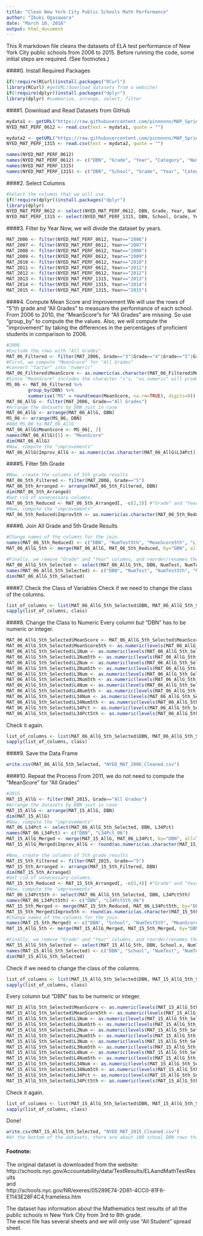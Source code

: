 ```yaml
---
title: "Clean New York City Public Schools Math Performance"
author: "Ibuki Ogasawara"
date: "March 10, 2016"
output: html_document
---
```

This R markdown file cleans the datasets of ELA test performance of New York City public schools from 2006 to 2015. Before running the code, some initial steps are required. (See footnotes.) 

####0. Install Required Packages
```r
if(!require(RCurl))install.packages("RCurl")
library(RCurl) #getURL(download datasets from a website)
if(!require(dplyr))install.packages("dplyr")
library(dplyr) #summarize, arrange, select, filter
```

####1. Download and Read Datasets from GitHub
```r
mydata1 <- getURL("https://raw.githubusercontent.com/pinnnnnn/MAP_Spring_2016/master/NYC%20Academic%20Perfomance/NYC_MAT_06-12.csv")
NYED_MAT_PERF_0612 <- read.csv(text = mydata1, quote = "")

mydata2 <- getURL("https://raw.githubusercontent.com/pinnnnnn/MAP_Spring_2016/master/NYC%20Academic%20Perfomance/NYC_MAT_13-15.csv")
NYED_MAT_PERF_1315 <- read.csv(text = mydata2, quote = "")

names(NYED_MAT_PERF_0612)
names(NYED_MAT_PERF_0612) <- c("DBN", "Grade", "Year", "Category", "NumTest", "MeanScore", "L1Num", "L1Pct", "L2Num", "L2Pct","L3Num", "L3Pct","L4Num", "L4Pct","L34Num", "L34Pct")
names(NYED_MAT_PERF_1315)
names(NYED_MAT_PERF_1315) <- c("DBN", "School", "Grade", "Year", "Category", "NumTest", "MeanScore", "L1Num", "L1Pct", "L2Num", "L2Pct","L3Num", "L3Pct","L4Num", "L4Pct","L34Num", "L34Pct")
```

####2. Select Columns
```r
#Select the columns that we will use. 
if(!require(dplyr))install.packages("dplyr")
library(dplyr)
NYED_MAT_PERF_0612 <- select(NYED_MAT_PERF_0612, DBN, Grade, Year, NumTest, MeanScore, L1Num, L2Num, L3Num, L4Num, L34Num, L34Pct) #"Category" and all the percentages except for Level3+4 are excluded
NYED_MAT_PERF_1315 <- select(NYED_MAT_PERF_1315, DBN, School, Grade, Year, NumTest, MeanScore, L1Num, L2Num, L3Num, L4Num, L34Num, L34Pct) #"Category", and all the percentages except for Level3+4 are excluded
```

####3. Filter by Year
Now, we will divide the dataset by years. 
```r
MAT_2006 <- filter(NYED_MAT_PERF_0612, Year=="2006")
MAT_2007 <- filter(NYED_MAT_PERF_0612, Year=="2007")
MAT_2008 <- filter(NYED_MAT_PERF_0612, Year=="2008")
MAT_2009 <- filter(NYED_MAT_PERF_0612, Year=="2009")
MAT_2010 <- filter(NYED_MAT_PERF_0612, Year=="2010")
MAT_2011 <- filter(NYED_MAT_PERF_0612, Year=="2011")
MAT_2012 <- filter(NYED_MAT_PERF_0612, Year=="2012")
MAT_2013 <- filter(NYED_MAT_PERF_1315, Year=="2013")
MAT_2014 <- filter(NYED_MAT_PERF_1315, Year=="2014")
MAT_2015 <- filter(NYED_MAT_PERF_1315, Year=="2015")
```

####4. Compute Mean Score and Improvement
We will use the rows of "5"th grade and "All Grades" to measuare the performance of each school.
From 2006 to 2010, the "MeanScore"s for "All Grades" are missing. So use "group_by" to compute the the values. 
Also, we will compute the "improvement" by taking the differences in the percentages of proficient students in comparison to 2006.  
```r
#2006
#Exclude the rows with "All Grades"
MAT_06_Filtered <- filter(MAT_2006, Grade=="3"|Grade=="4"|Grade=="5"|Grade=="6"|Grade=="7"|Grade=="8") 
#First, we compute "MeanScore" for "All Grades"
#convert "factor" into "numeric"
MAT_06_Filtered$MeanScore <- as.numeric(as.character(MAT_06_Filtered$MeanScore))
#Since "MeanScore" includes the character "s"s, "as.numeric" will produce "NA"s. 
MS_06 <- MAT_06_Filtered %>%
        group_by(DBN) %>%
        summarise("MS" = round(mean(MeanScore, na.rm=TRUE), digits=0))
MAT_06_AllG <- filter(MAT_2006, Grade=="All Grades")
#Arrange the datasets by DBN just in case
MAT_06_AllG <- arrange(MAT_06_AllG, DBN)
MS_06 <- arrange(MS_06, DBN)
#Add MS_06 to MAT_06_AllG
MAT_06_AllG$MeanScore <- MS_06[, 2]
names(MAT_06_AllG)[5] <- "MeanScore"
dim(MAT_06_AllG)
#Now, compute the "improvements"
MAT_06_AllG$Improv_AllG <- as.numeric(as.character(MAT_06_AllG$L34Pct))-as.numeric(as.character(MAT_06_AllG$L34Pct))
```

####5. Filter 5th Grade
```r
#Now, create the columns of 5th grade results
MAT_06_5th_Filtered <- filter(MAT_2006, Grade=="5")
MAT_06_5th_Arranged <- arrange(MAT_06_5th_Filtered, DBN)
dim(MAT_06_5th_Arranged)
#Get rid of unnecessary columns.
MAT_06_5th_Reduced <- MAT_06_5th_Arranged[, -c(2,3)] #"Grade" and "Year" columns. 
#Now, compute the "improvements"
MAT_06_5th_Reduced$Improv5th <- as.numeric(as.character(MAT_06_5th_Reduced$L34Pct)) - as.numeric(as.character(MAT_06_5th_Reduced$L34Pct))
```

####6. Join All Grade and 5th Grade Results
```r
#Change names of the columns for the join. 
names(MAT_06_5th_Reduced) <- c("DBN", "NumTest5th", "MeanScore5th", "L1Num5th", "L2Num5th", "L3Num5th", "L4Num5th", "L34Num5th", "L34Pct5th", "Improv5th")
MAT_06_AllG_5th <- merge(MAT_06_AllG, MAT_06_5th_Reduced, by="DBN", all=TRUE)

#Finally, we remove "Grade" and "Year" columns, and reorder/renames the columns. 
MAT_06_AllG_5th_Selected <- select(MAT_06_AllG_5th, DBN, NumTest, NumTest5th, MeanScore, MeanScore5th, L1Num, L1Num5th, L2Num, L2Num5th, L3Num, L3Num5th, L4Num, L4Num5th, L34Num, L34Num5th, L34Pct, L34Pct5th, Improv_AllG, Improv5th)
names(MAT_06_AllG_5th_Selected) <- c("DBN", "NumTest", "NumTest5th", "MeanScore", "MeanScore5th", "L1Num", "L1Num5th", "L2Num", "L2Num5th", "L3Num", "L3Num5th", "L4Num", "L4Num5th", "L34Num", "L34Num5th", "L34Pct", "L34Pct5th", "Improv", "Improv5th")
dim(MAT_06_AllG_5th_Selected)
```

####7. Check the Class of Variables
Check if we need to change the class of the columns. 
```r
list_of_columns <- list(MAT_06_AllG_5th_Selected$DBN, MAT_06_AllG_5th_Selected$NumTest, MAT_06_AllG_5th_Selected$NumTest5th, MAT_06_AllG_5th_Selected$MeanScore, MAT_06_AllG_5th_Selected$MeanScore_5, MAT_06_AllG_5th_Selected$L1Num, MAT_06_AllG_5th_Selected$L1Num_5, MAT_06_AllG_5th_Selected$L2Num, MAT_06_AllG_5th_Selected$L2Num_5, MAT_06_AllG_5th_Selected$L3Num, MAT_06_AllG_5th_Selected$L3Num_5, MAT_06_AllG_5th_Selected$L4Num, MAT_06_AllG_5th_Selected$L4Num_5, MAT_06_AllG_5th_Selected$L34Num, MAT_06_AllG_5th_Selected$L34Num_5, MAT_06_AllG_5th_Selected$L34Pct, MAT_06_AllG_5th_Selected$L34Pct_5, MAT_06_AllG_5th_Selected$Improv, MAT_06_AllG_5th_Selected$Improv_5)
sapply(list_of_columns, class)
```

####8. Change the Class to Numeric
Every column but "DBN" has to be numeric or integer. 
```r
MAT_06_AllG_5th_Selected$MeanScore <- MAT_06_AllG_5th_Selected$MeanScore$MS #This column was in fact a data frame. 
MAT_06_AllG_5th_Selected$MeanScore5th <- as.numeric(levels(MAT_06_AllG_5th_Selected$MeanScore5th))[MAT_06_AllG_5th_Selected$MeanScore5th]
MAT_06_AllG_5th_Selected$L1Num <- as.numeric(levels(MAT_06_AllG_5th_Selected$L1Num))[MAT_06_AllG_5th_Selected$L1Num]
MAT_06_AllG_5th_Selected$L1Num5th <- as.numeric(levels(MAT_06_AllG_5th_Selected$L1Num5th))[MAT_06_AllG_5th_Selected$L1Num5th]
MAT_06_AllG_5th_Selected$L2Num <- as.numeric(levels(MAT_06_AllG_5th_Selected$L2Num))[MAT_06_AllG_5th_Selected$L2Num]
MAT_06_AllG_5th_Selected$L2Num5th <- as.numeric(levels(MAT_06_AllG_5th_Selected$L2Num5th))[MAT_06_AllG_5th_Selected$L2Num5th]
MAT_06_AllG_5th_Selected$L3Num <- as.numeric(levels(MAT_06_AllG_5th_Selected$L3Num))[MAT_06_AllG_5th_Selected$L3Num]
MAT_06_AllG_5th_Selected$L3Num5th <- as.numeric(levels(MAT_06_AllG_5th_Selected$L3Num5th))[MAT_06_AllG_5th_Selected$L3Num5th]
MAT_06_AllG_5th_Selected$L4Num <- as.numeric(levels(MAT_06_AllG_5th_Selected$L4Num))[MAT_06_AllG_5th_Selected$L4Num]
MAT_06_AllG_5th_Selected$L4Num5th <- as.numeric(levels(MAT_06_AllG_5th_Selected$L4Num5th))[MAT_06_AllG_5th_Selected$L4Num5th]
MAT_06_AllG_5th_Selected$L34Num <- as.numeric(levels(MAT_06_AllG_5th_Selected$L34Num))[MAT_06_AllG_5th_Selected$L34Num]
MAT_06_AllG_5th_Selected$L34Num5th <- as.numeric(levels(MAT_06_AllG_5th_Selected$L34Num5th))[MAT_06_AllG_5th_Selected$L34Num5th]
MAT_06_AllG_5th_Selected$L34Pct <- as.numeric(levels(MAT_06_AllG_5th_Selected$L34Pct))[MAT_06_AllG_5th_Selected$L34Pct]
MAT_06_AllG_5th_Selected$L34Pct5th <- as.numeric(levels(MAT_06_AllG_5th_Selected$L34Pct5th))[MAT_06_AllG_5th_Selected$L34Pct5th]
```
Check it again. 
```r
list_of_columns <- list(MAT_06_AllG_5th_Selected$DBN, MAT_06_AllG_5th_Selected$NumTest, MAT_06_AllG_5th_Selected$NumTest5th, MAT_06_AllG_5th_Selected$MeanScore, MAT_06_AllG_5th_Selected$MeanScore5th, MAT_06_AllG_5th_Selected$L1Num, MAT_06_AllG_5th_Selected$L1Num5th, MAT_06_AllG_5th_Selected$L2Num, MAT_06_AllG_5th_Selected$L2Num5th, MAT_06_AllG_5th_Selected$L3Num, MAT_06_AllG_5th_Selected$L3Num5th, MAT_06_AllG_5th_Selected$L4Num, MAT_06_AllG_5th_Selected$L4Num5th, MAT_06_AllG_5th_Selected$L34Num, MAT_06_AllG_5th_Selected$L34Num5th, MAT_06_AllG_5th_Selected$L34Pct, MAT_06_AllG_5th_Selected$L34Pct5th, MAT_06_AllG_5th_Selected$Improv, MAT_06_AllG_5th_Selected$Improv5th)
sapply(list_of_columns, class)
```

####9. Save the Data Frame
```r
write.csv(MAT_06_AllG_5th_Selected, "NYED_MAT_2006_Cleaned.csv")
```

####10. Repeat the Process
From 2011, we do not need to compute the "MeanScore" for "All Grades"
```r
#2015
MAT_15_AllG <- filter(MAT_2015, Grade=="All Grades")
#Arrange the datasets by DBN just in case
MAT_15_AllG <- arrange(MAT_15_AllG, DBN)
dim(MAT_15_AllG)
#Now, compute the "improvements"
MAT_06_L34Pct <- select(MAT_06_AllG_5th_Selected, DBN, L34Pct)
names(MAT_06_L34Pct) <- c("DBN", "L34Pct_06")
MAT_15_AllG_Merged <- merge(MAT_15_AllG, MAT_06_L34Pct, by="DBN", all=TRUE)
MAT_15_AllG_Merged$Improv_AllG <- round(as.numeric(as.character(MAT_15_AllG_Merged$L34Pct))-as.numeric(as.character(MAT_15_AllG_Merged$L34Pct_06)), digits=2)

#Now, create the columns of 5th grade results
MAT_15_5th_Filtered <- filter(MAT_2015, Grade=="5")
MAT_15_5th_Arranged <- arrange(MAT_15_5th_Filtered, DBN)
dim(MAT_15_5th_Arranged)
#Get rid of unnecessary columns.
MAT_15_5th_Reduced <- MAT_15_5th_Arranged[, -c(3,4)] #"Grade" and "Year" columns. 
#Now, compute the "improvements"
MAT_06_L34Pct5th <- select(MAT_06_AllG_5th_Selected, DBN, L34Pct5th)
names(MAT_06_L34Pct5th) <- c("DBN", "L34Pct5th_06")
MAT_15_5th_Merged <- merge(MAT_15_5th_Reduced, MAT_06_L34Pct5th, by="DBN", all=TRUE)
MAT_15_5th_Merged$Improv5th <- round(as.numeric(as.character(MAT_15_5th_Merged$L34Pct))-as.numeric(as.character(MAT_15_5th_Merged$L34Pct5th_06)), digits=2)
#Change names of the columns for the join. 
names(MAT_15_5th_Merged) <- c("DBN", "School", "NumTest5th", "MeanScore5th", "L1Num5th", "L2Num5th", "L3Num5th", "L4Num5th", "L34Num5th", "L34Pct5th", "L34Pct5th_06", "Improv5th")
MAT_15_AllG_5th <- merge(MAT_15_AllG_Merged, MAT_15_5th_Merged, by="DBN", all=TRUE)

#Finally, we remove "Grade" and "Year" columns, and reorder/renames the columns. 
MAT_15_AllG_5th_Selected <- select(MAT_15_AllG_5th, DBN, School.x, NumTest, NumTest5th, MeanScore, MeanScore5th, L1Num, L1Num5th, L2Num, L2Num5th, L3Num, L3Num5th, L4Num, L4Num5th, L34Num, L34Num5th, L34Pct, L34Pct5th, Improv_AllG, Improv5th)
names(MAT_15_AllG_5th_Selected) <- c("DBN", "School", "NumTest", "NumTest5th", "MeanScore", "MeanScore5th", "L1Num", "L1Num5th", "L2Num", "L2Num5th", "L3Num", "L3Num5th", "L4Num", "L4Num5th", "L34Num", "L34Num5th", "L34Pct", "L34Pct5th", "Improv", "Improv5th")
dim(MAT_15_AllG_5th_Selected)
```
Check if we need to change the class of the columns. 
```r
list_of_columns <- list(MAT_15_AllG_5th_Selected$DBN, MAT_15_AllG_5th_Selected$School, MAT_15_AllG_5th_Selected$NumTest, MAT_15_AllG_5th_Selected$NumTest5th, MAT_15_AllG_5th_Selected$MeanScore, MAT_15_AllG_5th_Selected$MeanScore5th, MAT_15_AllG_5th_Selected$L1Num, MAT_15_AllG_5th_Selected$L1Num5th, MAT_15_AllG_5th_Selected$L2Num, MAT_15_AllG_5th_Selected$L2Num5th, MAT_15_AllG_5th_Selected$L3Num, MAT_15_AllG_5th_Selected$L3Num5th, MAT_15_AllG_5th_Selected$L4Num, MAT_15_AllG_5th_Selected$L4Num5th, MAT_15_AllG_5th_Selected$L34Num, MAT_15_AllG_5th_Selected$L34Num5th, MAT_15_AllG_5th_Selected$L34Pct, MAT_15_AllG_5th_Selected$L34Pct5th, MAT_15_AllG_5th_Selected$Improv, MAT_15_AllG_5th_Selected$Improv5th)
sapply(list_of_columns, class)
```
Every column but "DBN" has to be numeric or integer. 
```r
MAT_15_AllG_5th_Selected$MeanScore <- as.numeric(levels(MAT_15_AllG_5th_Selected$MeanScore))[MAT_15_AllG_5th_Selected$MeanScore]
MAT_15_AllG_5th_Selected$MeanScore5th <- as.numeric(levels(MAT_15_AllG_5th_Selected$MeanScore5th))[MAT_15_AllG_5th_Selected$MeanScore5th]
MAT_15_AllG_5th_Selected$L1Num <- as.numeric(levels(MAT_15_AllG_5th_Selected$L1Num))[MAT_15_AllG_5th_Selected$L1Num]
MAT_15_AllG_5th_Selected$L1Num5th <- as.numeric(levels(MAT_15_AllG_5th_Selected$L1Num5th))[MAT_15_AllG_5th_Selected$L1Num5th]
MAT_15_AllG_5th_Selected$L2Num <- as.numeric(levels(MAT_15_AllG_5th_Selected$L2Num))[MAT_15_AllG_5th_Selected$L2Num]
MAT_15_AllG_5th_Selected$L2Num5th <- as.numeric(levels(MAT_15_AllG_5th_Selected$L2Num5th))[MAT_15_AllG_5th_Selected$L2Num5th]
MAT_15_AllG_5th_Selected$L3Num <- as.numeric(levels(MAT_15_AllG_5th_Selected$L3Num))[MAT_15_AllG_5th_Selected$L3Num]
MAT_15_AllG_5th_Selected$L3Num5th <- as.numeric(levels(MAT_15_AllG_5th_Selected$L3Num5th))[MAT_15_AllG_5th_Selected$L3Num5th]
MAT_15_AllG_5th_Selected$L4Num <- as.numeric(levels(MAT_15_AllG_5th_Selected$L4Num))[MAT_15_AllG_5th_Selected$L4Num]
MAT_15_AllG_5th_Selected$L4Num5th <- as.numeric(levels(MAT_15_AllG_5th_Selected$L4Num5th))[MAT_15_AllG_5th_Selected$L4Num5th]
MAT_15_AllG_5th_Selected$L34Num <- as.numeric(levels(MAT_15_AllG_5th_Selected$L34Num))[MAT_15_AllG_5th_Selected$L34Num]
MAT_15_AllG_5th_Selected$L34Num5th <- as.numeric(levels(MAT_15_AllG_5th_Selected$L34Num5th))[MAT_15_AllG_5th_Selected$L34Num5th]
MAT_15_AllG_5th_Selected$L34Pct <- as.numeric(levels(MAT_15_AllG_5th_Selected$L34Pct))[MAT_15_AllG_5th_Selected$L34Pct]
MAT_15_AllG_5th_Selected$L34Pct5th <- as.numeric(levels(MAT_15_AllG_5th_Selected$L34Pct5th))[MAT_15_AllG_5th_Selected$L34Pct5th]
```
Check it again. 
```r
list_of_columns <- list(MAT_15_AllG_5th_Selected$DBN, MAT_15_AllG_5th_Selected$School, MAT_15_AllG_5th_Selected$NumTest, MAT_15_AllG_5th_Selected$NumTest5th, MAT_15_AllG_5th_Selected$MeanScore, MAT_15_AllG_5th_Selected$MeanScore5th, MAT_15_AllG_5th_Selected$L1Num, MAT_15_AllG_5th_Selected$L1Num5th, MAT_15_AllG_5th_Selected$L2Num, MAT_15_AllG_5th_Selected$L2Num5th, MAT_15_AllG_5th_Selected$L3Num, MAT_15_AllG_5th_Selected$L3Num5th, MAT_15_AllG_5th_Selected$L4Num, MAT_15_AllG_5th_Selected$L4Num5th, MAT_15_AllG_5th_Selected$L34Num, MAT_15_AllG_5th_Selected$L34Num5th, MAT_15_AllG_5th_Selected$L34Pct, MAT_15_AllG_5th_Selected$L34Pct5th, MAT_15_AllG_5th_Selected$Improv, MAT_15_AllG_5th_Selected$Improv5th)
sapply(list_of_columns, class)
```
Done!
```r
write.csv(MAT_15_AllG_5th_Selected, "NYED_MAT_2015_Cleaned.csv")
#At the bottom of the datasets, there are about 100 school DBN rows that do not have any attributes. This is the result of merging "MAT_06" with "MAT_15" when calculating "Improvements". Obviously, some schools had been closed and others have been newly established over the years. 
```

#### Footnote:

The original dataset is downloaded from the website:  
http://schools.nyc.gov/Accountability/data/TestResults/ELAandMathTestResults  
and  
http://schools.nyc.gov/NR/exeres/05289E74-2D81-4CC0-81F6-E1143E28F4C4,frameless.htm  

The dataset has information about the Mathematics test results of all the public schools in New York City from 3rd to 8th grade.  
The excel file has several sheets and we will only use "All Student" spread sheet. 
